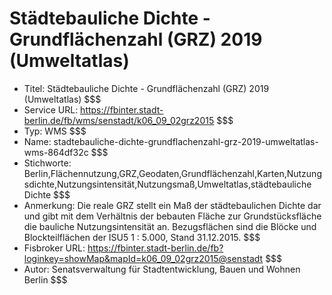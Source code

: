 # Städtebauliche Dichte - Grundflächenzahl (GRZ) 2019 (Umweltatlas)
- Titel: Städtebauliche Dichte - Grundflächenzahl (GRZ) 2019 (Umweltatlas) $$$
- Service URL: https://fbinter.stadt-berlin.de/fb/wms/senstadt/k06_09_02grz2015 $$$
- Typ: WMS $$$
- Name: stadtebauliche-dichte-grundflachenzahl-grz-2019-umweltatlas-wms-864df32c $$$
- Stichworte: Berlin,Flächennutzung,GRZ,Geodaten,Grundflächenzahl,Karten,Nutzungsdichte,Nutzungsintensität,Nutzungsmaß,Umweltatlas,städtebauliche Dichte $$$
- Anmerkung: Die reale GRZ stellt ein Maß der städtebaulichen Dichte dar und gibt mit dem Verhältnis der bebauten Fläche zur Grundstücksfläche die bauliche Nutzungsintensität an. Bezugsflächen sind die Blöcke und Blockteilflächen der ISU5 1 : 5.000, Stand 31.12.2015. $$$
- Fisbroker URL: https://fbinter.stadt-berlin.de/fb?loginkey=showMap&mapId=k06_09_02grz2015@senstadt $$$
- Autor: Senatsverwaltung für Stadtentwicklung, Bauen und Wohnen Berlin $$$
